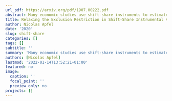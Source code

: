 ```yaml
---
url_pdf: https://arxiv.org/pdf/1907.00222.pdf
abstract: Many economic studies use shift-share instruments to estimate causal effects. Often, all shares need to fulfill an exclusion restriction, making the identifying assumption strict.This paper proposes to use methods that relax the exclusion restriction by selecting invalid shares. I apply the methods in simulations and two empirical examples: the effect of immigration on wages and of Chinese import exposure on employment. In the first application, the coefficient becomes lower and often changes sign, but this is reconcilable with arguments made in the literature. In the second application, the findings are mostly robust to the use of the new methods.
title: Relaxing the Exclusion Restriction in Shift-Share Instrumental Variable Estimation
author: Nicolas Apfel
date: '2020'
slug: shift-share
categories: []
tags: []
subtitle: ''
summary: 'Many economic studies use shift-share instruments to estimate causal effects. Often, all shares need to fulfill an exclusion restriction, making the identifying assumption strict.This paper proposes to use methods that relax the exclusion restriction by selecting invalid shares. I apply the methods in simulations and two empirical examples: the effect of immigration on wages and of Chinese import exposure on employment. In the first application, the coefficient becomes lower and often changes sign, but this is reconcilable with arguments made in the literature. In the second application, the findings are mostly robust to the use of the new methods.'
authors: [Nicolas Apfel]
lastmod: '2022-01-14T13:52:21+01:00'
featured: no
image:
  caption: ''
  focal_point: ''
  preview_only: no
projects: []
---
```

